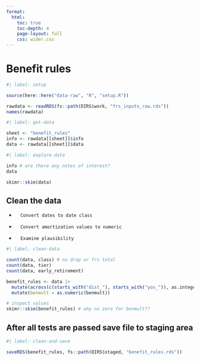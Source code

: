 ```yaml
---
format:
  html:
    toc: true
    toc-depth: 4
    page-layout: full
    css: wider.css
---
```


# Benefit rules
```r
#| label: setup

source(here::here("data-raw", "R", "setup.R"))

rawdata <- readRDS(fs::path(DIRS$work, "frs_inputs_raw.rds"))
names(rawdata)

```

```r
#| label: get-data

sheet <- "benefit_rules"
info <- rawdata[[sheet]]$info
data <- rawdata[[sheet]]$data

```


```r
#| label: explore-data

info # are there any notes of interest?
data

skimr::skim(data)

```

## Clean the data

-       Convert dates to date class
-       Convert amortization values to numeric
-       Examine plausibility


```r
#| label: clean-data

count(data, class) # no drop or frs total
count(data, tier)
count(data, early_retirement)

benefit_rules <- data |>
  mutate(across(c(starts_with("dist_"), starts_with("yos_")), as.integer)) |>
  mutate(benmult = as.numeric(benmult))

# inspect values
skimr::skim(benefit_rules) # why no zero for benmult??

```


## After all tests are passed save file to staging area

```r
#| label: clean-and-save

saveRDS(benefit_rules, fs::path(DIRS$staged, "benefit_rules.rds"))

```